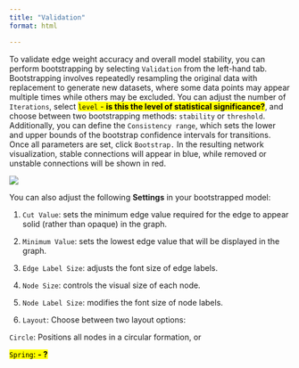 ```yaml
---
title: "Validation"
format: html

---
```



To validate edge weight accuracy and overall model stability, you can perform bootstrapping by selecting `Validation` from the left-hand tab. Bootstrapping involves repeatedly resampling the original data with replacement to generate new datasets, where some data points may appear multiple times while others may be excluded. You can adjust the number of `Iterations`, select [`level` - **is this the level of statistical significance?**]{.mark}, and choose between two bootstrapping methods: `stability` or `threshold`. Additionally, you can define the `Consistency range`, which sets the lower and upper bounds of the bootstrap confidence intervals for transitions. Once all parameters are set, click `Bootstrap.` In the resulting network visualization, stable connections will appear in blue, while removed or unstable connections will be shown in red.

![](vis/fig17.png) 

You can also adjust the following **Settings** in your bootstrapped model:

1. `Cut Value`: sets the minimum edge value required for the edge to appear solid (rather than opaque) in the graph.

2. `Minimum Value`: sets the lowest edge value that will be displayed in the graph.

3. `Edge Label Size`: adjusts the font size of edge labels. 

4. `Node Size`: controls the visual size of each node.

5. `Node Label Size`: modifies the font size of node labels. 

6. `Layout`: Choose between two layout options:

`Circle`: Positions all nodes in a circular formation, or

[`Spring`: **- ?**]{.mark}